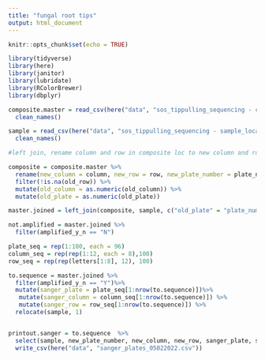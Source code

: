 ```yaml
---
title: "fungal root tips"
output: html_document
---
```


```r
knitr::opts_chunk$set(echo = TRUE)

library(tidyverse)
library(here)
library(janitor)
library(lubridate)
library(RColorBrewer)
library(dbplyr)
```


```r
composite.master = read_csv(here("data", "sos_tippulling_sequencing - composite_locations.csv"))%>%
  clean_names()
```

```r
sample = read_csv(here("data", "sos_tippulling_sequencing - sample_locations.csv"))%>%
  clean_names()
```

```r
#left join, rename column and row in composite loc to new column and row. make old locations = to column and row in sample

composite = composite.master %>% 
  rename(new_column = column, new_row = row, new_plate_number = plate_number) %>% 
  filter(!is.na(old_row)) %>%  
  mutate(old_column = as.numeric(old_column)) %>% 
  mutate(old_plate = as.numeric(old_plate))
```

```r
master.joined = left_join(composite, sample, c("old_plate" = "plate_number", "old_column" = "column", "old_row" = "row"))
```

```r
not.amplified = master.joined %>% 
  filter(amplified_y_n == "N")
```

```r
plate_seq = rep(1:100, each = 96)
column_seq = rep(rep(1:12, each = 8),100)
row_seq = rep(rep(letters[1:8], 12), 100)

to.sequence = master.joined %>%
  filter(amplified_y_n == "Y")%>%
  mutate(sanger_plate = plate_seq[1:nrow(to.sequence)])%>%
   mutate(sanger_column = column_seq[1:nrow(to.sequence)]) %>% 
   mutate(sanger_row = row_seq[1:nrow(to.sequence)]) %>%
  relocate(sample, 1) 


printout.sanger = to.sequence  %>% 
  select(sample, new_plate_number, new_column, new_row, sanger_plate, sanger_column, sanger_row) %>% 
  write_csv(here("data", "sanger_plates_05022022.csv"))
```


